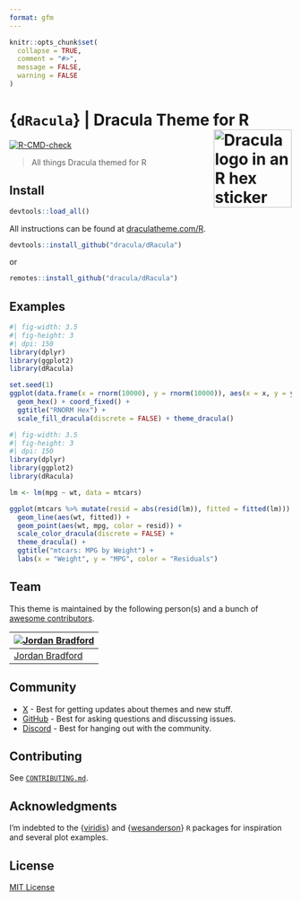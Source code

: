 ```yaml
---
format: gfm
---
```


<!-- README.md is rendered from README.qmd. Edit README.qmd and render to update README.md -->

```R
knitr::opts_chunk$set(
  collapse = TRUE,
  comment = "#>",
  message = FALSE,
  warning = FALSE
)
```

# {`dRacula`} | Dracula Theme for R <a href="https://draculatheme.com/"><img src="man/figures/logo.svg" align="right" height="139" alt="Dracula logo in an R hex sticker"/></a>

[![R-CMD-check](https://github.com/dracula/ggplot2/actions/workflows/R-CMD-check.yaml/badge.svg)](https://github.com/dracula/ggplot2/actions/workflows/R-CMD-check.yaml)

> All things Dracula themed for R

## Install

```R
devtools::load_all()
```

All instructions can be found at [draculatheme.com/R](https://draculatheme.com/R).
```R
devtools::install_github("dracula/dRacula")
```
or
```R
remotes::install_github("dracula/dRacula")
```

## Examples

```R
#| fig-width: 3.5
#| fig-height: 3
#| dpi: 150
library(dplyr)
library(ggplot2)
library(dRacula)

set.seed(1)
ggplot(data.frame(x = rnorm(10000), y = rnorm(10000)), aes(x = x, y = y)) +
  geom_hex() + coord_fixed() +
  ggtitle("RNORM Hex") +
  scale_fill_dracula(discrete = FALSE) + theme_dracula()
```


```R
#| fig-width: 3.5
#| fig-height: 3
#| dpi: 150
library(dplyr)
library(ggplot2)
library(dRacula)

lm <- lm(mpg ~ wt, data = mtcars)

ggplot(mtcars %>% mutate(resid = abs(resid(lm)), fitted = fitted(lm))) +
  geom_line(aes(wt, fitted)) +
  geom_point(aes(wt, mpg, color = resid)) +
  scale_color_dracula(discrete = FALSE) +
  theme_dracula() +
  ggtitle("mtcars: MPG by Weight") +
  labs(x = "Weight", y = "MPG", color = "Residuals")
```


## Team

This theme is maintained by the following person(s) and a bunch of [awesome contributors](https://github.com/dracula/dRacula/graphs/contributors).

| [![Jordan Bradford](https://github.com/jrdnbradford.png?size=100)](https://github.com/jrdnbradford) |
| --------------------------------------------------------------------------------------------------- |
| [Jordan Bradford](https://github.com/jrdnbradford)                                                  |

## Community

- [X](https://x.com/draculatheme) - Best for getting updates about themes and new stuff.
- [GitHub](https://github.com/dracula/dracula-theme/discussions) - Best for asking questions and discussing issues.
- [Discord](https://draculatheme.com/discord-invite) - Best for hanging out with the community.

## Contributing
See [`CONTRIBUTING.md`](/.github/CONTRIBUTING.md).

## Acknowledgments

I'm indebted to the {[viridis](https://sjmgarnier.github.io/viridis)} and {[wesanderson](https://github.com/karthik/wesanderson)} `R` packages for inspiration and several plot examples.

## License

[MIT License](./LICENSE)
